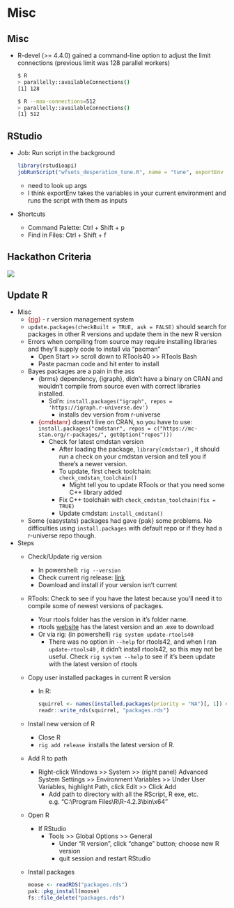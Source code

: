 # Misc {#sec-misc .unnumbered}

## Misc {#sec-misc-misc .unnumbered}

-   R-devel (\>= 4.4.0) gained a command-line option to adjust the limit connections (previous limit was 128 parallel workers)

    ``` bash
    $ R
    > parallelly::availableConnections()
    [1] 128

    $ R --max-connections=512
    > parallelly::availableConnections()
    [1] 512
    ```

## RStudio {#sec-misc-rstud .unnumbered}

-   Job: Run script in the background

    ``` r
    library(rstudioapi)
    jobRunScript("wfsets_desperation_tune.R", name = "tune", exportEnv = "R_GlobalEnv")
    ```

    -   need to look up args
    -   I think exportEnv takes the variables in your current environment and runs the script with them as inputs

-   Shortcuts

    -   Command Palette: Ctrl + Shift + p
    -   Find in Files: Ctrl + Shift + f

## Hackathon Criteria {#sec-misc-hack .unnumbered}

![](./_resources/Misc.resources/1-fPKRR5rUDIXzC_b85HeBzg.jpeg)

## Update R {#sec-misc-update .unnumbered}

-   Misc
    -   [{]{style="color: #990000"}[rig](https://github.com/r-lib/rig){style="color: #990000"}[}]{style="color: #990000"} - r version management system
    -   `update.packages(checkBuilt = TRUE, ask = FALSE)` should search for packages in other R versions and update them in the new R version
    -   Errors when compiling from source may require installing libraries and they'll supply code to install via "pacman"
        -   Open Start \>\> scroll down to RTools40 \>\> RTools Bash
        -   Paste pacman code and hit enter to install
    -   Bayes packages are a pain in the ass
        -   {brms} dependency, {igraph}, didn't have a binary on CRAN and wouldn't compile from source even with correct libraries installed.
            -   Sol'n: `install.packages("igraph", repos = 'https://igraph.r-universe.dev')`
                -   installs dev version from r-universe
        -   [{cmdstanr}]{style="color: #990000"} doesn't live on CRAN, so you have to use: `install.packages("cmdstanr", repos = c("https://mc-stan.org/r-packages/", getOption("repos")))`
            -   Check for latest cmdstan version
                -   After loading the package, `library(cmdstanr)` , it should run a check on your cmdstan version and tell you if there's a newer version.
                -   To update, first check toolchain: `check_cmdstan_toolchain()`
                    -   Might tell you to update RTools or that you need some C++ library added
                -   Fix C++ toolchain with `check_cmdstan_toolchain(fix = TRUE)`
                -   Update cmdstan: `install_cmdstan()`
    -   Some [{easystats}]{#990000 style="'color:"} packages had gave {pak} some problems. No difficulties using `install.packages` with default repo or if they had a r-universe repo though.
-   Steps
    -   Check/Update rig version

        -   In powershell: `rig --version`
        -   Check current rig release: [link](https://github.com/r-lib/rig/releases)
        -   Download and install if your version isn't current

    -   RTools: Check to see if you have the latest because you'll need it to compile some of newest versions of packages.

        -   Your rtools folder has the version in it's folder name.
        -   rtools [website](https://cran.r-project.org/bin/windows/Rtools/rtools40.html) has the latest version and an .exe to download
        -   Or via rig: (in powershell) `rig system update-rtools40`
            -   There was no option in `--help` for rtools42, and when I ran `update-rtools40` , it didn't install rtools42, so this may not be useful. Check `rig system --help` to see if it's been update with the latest version of rtools

    -   Copy user installed packages in current R version

        -   In R:

            ``` r
            squirrel <- names(installed.packages(priority = "NA")[, 1]) # user installed packages
            readr::write_rds(squirrel, "packages.rds")
            ```

    -   Install new version of R

        -   Close R
        -   `rig add release`  installs the latest version of R.

    -   Add R to path

        -   Right-click Windows \>\> System \>\> (right panel) Advanced System Settings \>\> Environment Variables \>\> Under User Variables, highlight Path, click Edit \>\> Click Add
            -   Add path to directory with all the RScript, R exe, etc. e.g. "C:\\Program Files\\R\\R-4.2.3\\bin\\x64"

    -   Open R

        -   If RStudio
            -   Tools \>\> Global Options \>\> General
                -   Under "R version", click "change" button; choose new R version
                -   quit session and restart RStudio

    -   Install packages

        ``` r
        moose <- readRDS("packages.rds")
        pak::pkg_install(moose)
        fs::file_delete("packages.rds")
        ```
